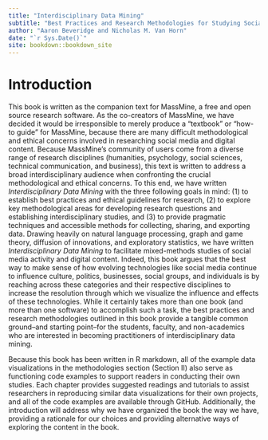 ```yaml
---
title: "Interdisciplinary Data Mining"
subtitle: "Best Practices and Research Methodologies for Studying Social Media and Digital Content"
author: "Aaron Beveridge and Nicholas M. Van Horn"
date: "`r Sys.Date()`"
site: bookdown::bookdown_site
---
```


# Introduction {-}
This book is written as the companion text for MassMine, a free and open source research software. As the co-creators of MassMine, we have decided it would be irresponsible to merely produce a "textbook" or "how-to guide" for MassMine, because there are many difficult methodological and ethical concerns involved in researching social media and digital content. Because MassMine's community of users come from a diverse range of research disciplines (humanities, psychology, social sciences, technical communication, and business), this text is written to address a broad interdisciplinary audience when confronting the crucial methodological and ethical concerns. To this end, we have written *Interdisciplinary Data Mining* with the three following goals in mind: (1) to establish best practices and ethical guidelines for research, (2) to explore key methodological areas for developing research questions and establishing interdisciplinary studies, and (3) to provide pragmatic techniques and accessible methods for collecting, sharing, and exporting data. Drawing heavily on natural language processing, graph and game theory, diffusion of innovations, and exploratory statistics, we have written *Interdisciplinary Data Mining* to facilitate mixed-methods studies of social media activity and digital content. Indeed, this book argues that the best way to make sense of how evolving technologies like social media continue to influence culture, politics, businesses, social groups, and individuals is by reaching across these categories and their respective disciplines to increase the resolution through which we visualize the influence and effects of these technologies. While it certainly takes more than one book (and more than one software) to accomplish such a task, the best practices and research methodologies outlined in this book provide a tangible common ground--and starting point--for the students, faculty, and non-academics who are interested in becoming practitioners of interdisciplinary data mining.

Because this book has been written in R markdown, all of the example data visualizations in the methodologies section (Section II) also serve as functioning code examples to support readers in conducting their own studies. Each chapter provides suggested readings and tutorials to assist researchers in reproducing similar data visualizations for their own projects, and all of the code examples are available through GitHub. Additionally, the introduction will address why we have organized the book the way we have, providing a rationale for our choices and providing alternative ways of exploring the content in the book.
